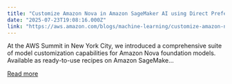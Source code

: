 ```yaml
---
title: "Customize Amazon Nova in Amazon SageMaker AI using Direct Preference Optimization"
date: "2025-07-23T19:08:16.000Z"
link: "https://aws.amazon.com/blogs/machine-learning/customize-amazon-nova-in-amazon-sagemaker-ai-using-direct-preference-optimization/"
---
```


At the AWS Summit in New York City, we introduced a comprehensive suite of model customization capabilities for Amazon Nova foundation models. Available as ready-to-use recipes on&nbsp;Amazon SageMake...

[Read more](https://aws.amazon.com/blogs/machine-learning/customize-amazon-nova-in-amazon-sagemaker-ai-using-direct-preference-optimization/)
